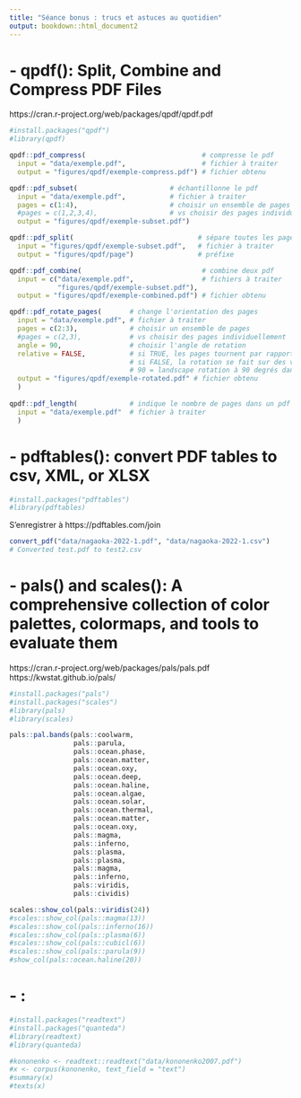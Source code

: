 ```yaml
---
title: "Séance bonus : trucs et astuces au quotidien"
output: bookdown::html_document2
---
```


# - qpdf(): Split, Combine and Compress PDF Files
https://cran.r-project.org/web/packages/qpdf/qpdf.pdf

```r
#install.packages("qpdf")
#library(qpdf)
```

```r
qpdf::pdf_compress(                             # compresse le pdf
  input = "data/exemple.pdf",                   # fichier à traiter
  output = "figures/qpdf/exemple-compress.pdf") # fichier obtenu

qpdf::pdf_subset(                       # échantillonne le pdf
  input = "data/exemple.pdf",           # fichier à traiter
  pages = c(1:4),                       # choisir un ensemble de pages
  #pages = c(1,2,3,4),                  # vs choisir des pages individuellement
  output = "figures/qpdf/exemple-subset.pdf")

qpdf::pdf_split(                               # sépare toutes les pages
  input = "figures/qpdf/exemple-subset.pdf",   # fichier à traiter
  output = "figures/qpdf/page")                # préfixe   

qpdf::pdf_combine(                              # combine deux pdf
  input = c("data/exemple.pdf",                 # fichiers à traiter
            "figures/qpdf/exemple-subset.pdf"),
  output = "figures/qpdf/exemple-combined.pdf") # fichier obtenu

qpdf::pdf_rotate_pages(       # change l'orientation des pages
  input = "data/exemple.pdf", # fichier à traiter
  pages = c(2:3),             # choisir un ensemble de pages
  #pages = c(2,3),            # vs choisir des pages individuellement
  angle = 90,                 # choisir l'angle de rotation
  relative = FALSE,           # si TRUE, les pages tournent par rapport à l'orientation actuelle
                              # si FALSE, la rotation se fait sur des valeurs absolues: 0 = portrait, 
                              # 90 = landscape rotation à 90 degrés dans le sens des aiguilles
  output = "figures/qpdf/exemple-rotated.pdf" # fichier obtenu
  )
  
qpdf::pdf_length(             # indique le nombre de pages dans un pdf
  input = "data/exemple.pdf"  # fichier à traiter
  )
```

# - pdftables(): convert PDF tables to csv, XML, or XLSX
```r
#install.packages("pdftables")
#library(pdftables)
```
S'enregistrer à https://pdftables.com/join
```r
convert_pdf("data/nagaoka-2022-1.pdf", "data/nagaoka-2022-1.csv")
# Converted test.pdf to test2.csv
```

# - pals() and scales(): A comprehensive collection of color palettes, colormaps, and tools to evaluate them
https://cran.r-project.org/web/packages/pals/pals.pdf
https://kwstat.github.io/pals/

```r
#install.packages("pals")
#install.packages("scales")
#library(pals)
#library(scales)
```

```r
pals::pal.bands(pals::coolwarm,
                pals::parula, 
                pals::ocean.phase,
                pals::ocean.matter, 
                pals::ocean.oxy,
                pals::ocean.deep,
                pals::ocean.haline,
                pals::ocean.algae, 
                pals::ocean.solar, 
                pals::ocean.thermal, 
                pals::ocean.matter, 
                pals::ocean.oxy, 
                pals::magma,
                pals::inferno,
                pals::plasma,
                pals::plasma, 
                pals::magma,
                pals::inferno, 
                pals::viridis, 
                pals::cividis)
```
```r
scales::show_col(pals::viridis(24))
#scales::show_col(pals::magma(13))
#scales::show_col(pals::inferno(16))
#scales::show_col(pals::plasma(6))
#scales::show_col(pals::cubicl(6))
#scales::show_col(pals::parula(9))
#show_col(pals::ocean.haline(20))
```

# - : 
```r
#install.packages("readtext")
#install.packages("quanteda")
#library(readtext)
#library(quanteda)
```

```r
#kononenko <- readtext::readtext("data/kononenko2007.pdf")
#x <- corpus(kononenko, text_field = "text")
#summary(x)
#texts(x)
```

